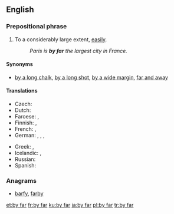 ==English==

===Prepositional phrase===
{{en-prep phrase|[[by]] [[far]]|-}}

# {{label|en|idiomatic}} To a considerably large extent, [[easily]].
#: ''Paris is '''by far''' the largest city in France.''

====Synonyms====
* [[by a long chalk]], [[by a long shot]], [[by a wide margin]], [[far and away]]

====Translations====
{{trans-top|to a large extent}}
* Czech: {{t|cs|zdaleka}}
* Dutch: {{t+|nl|verreweg}}
* Faroese: {{t|fo|nógv}}, {{t|fo|so nógv}}
* Finnish: {{t|fi|ylivoimaisesti}}, {{t+|fi|selvästi}}
* French: {{t+|fr|de loin}}, {{t+|fr|loin s’en faut}}
* German: {{t|de|mit Abstand}}, {{t|de|bei weitem}}, {{t|de|bei Weitem}}, {{t+|de|weitaus}}
{{trans-mid}}
* Greek: {{t|el|κατά πολύ}}, {{t+|el|μακράν|sc=Grek}}
* Icelandic: {{t|is|lang-}}, {{t|is|langsamlega}}
* Russian: {{t+|ru|несомне́нно}}
* Spanish: {{t|es|de lejos}}
{{trans-bottom}}

===Anagrams===
* [[barfy#English|barfy]], [[farby#English|farby]]

[[et:by far]]
[[fr:by far]]
[[ku:by far]]
[[ja:by far]]
[[pl:by far]]
[[tr:by far]]
